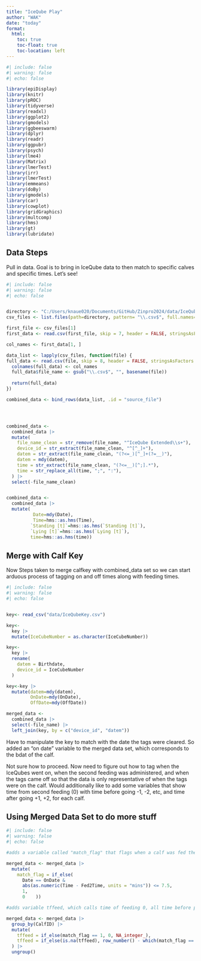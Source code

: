 ```yaml
---
title: "IceQube Play"
author: "WAK"
date: "today"
format: 
  html:
    toc: true 
    toc-float: true
    toc-location: left
---
```


```r
#| include: false
#| warning: false
#| echo: false

library(epiDisplay)
library(knitr)
library(pROC)
library(tidyverse)
library(readxl)
library(ggplot2)
library(gmodels)
library(ggbeeswarm)
library(dplyr)
library(readr)
library(ggpubr)
library(psych)
library(lme4)
library(Matrix)
library(lmerTest)
library(irr)
library(lmerTest)
library(emmeans)
library(doBy)       
library(gmodels)    
library(car)           
library(cowplot)       
library(gridGraphics)  
library(multcomp)
library(hms)
library(gt)
library(lubridate)
```

## Data Steps

Pull in data. Goal is to bring in IceQube data to then match to specific calves and specific times. Let's see!

```r
#| include: false
#| warning: false
#| echo: false


directory <- "C:/Users/knaue020/Documents/GitHub/Zinpro2024/data/IceQube Data"
csv_files <- list.files(path=directory, pattern= "\\.csv$", full.names=TRUE)

first_file <- csv_files[1]
first_data <- read.csv(first_file, skip = 7, header = FALSE, stringsAsFactors = FALSE)

col_names <- first_data[1, ]

data_list <- lapply(csv_files, function(file) {
full_data <- read.csv(file, skip = 8, header = FALSE, stringsAsFactors = FALSE)
  colnames(full_data) <- col_names
  full_data$file_name <- gsub("\\.csv$", "", basename(file))
  
  return(full_data)
})

combined_data <- bind_rows(data_list, .id = "source_file")




combined_data <- 
  combined_data |> 
  mutate(
    file_name_clean = str_remove(file_name, "^IceQube Extended\\s+"),
    device_id = str_extract(file_name_clean, "^[^_]+"),           
    datem = str_extract(file_name_clean, "(?<=_)[^_]+(?=__)"), 
    datem = mdy(datem),
    time = str_extract(file_name_clean, "(?<=__)[^;].*"),        
    time = str_replace_all(time, ";", ":"), 
  ) |> 
  select(-file_name_clean) 


combined_data <- 
  combined_data |> 
  mutate(
          Date=mdy(Date),
          Time=hms::as.hms(Time), 
         `Standing [t]`=hms::as.hms(`Standing [t]`), 
         `Lying [t]`=hms::as.hms(`Lying [t]`), 
         time=hms::as.hms(time))


```

## Merge with Calf Key

Now Steps taken to merge calfkey with combined_data set so we can start arduous process of tagging on and off times along with feeding times.

```r
#| include: false
#| warning: false
#| echo: false


key<- read_csv("data/IceQubeKey.csv")

key<-
  key |> 
  mutate(IceCubeNumber = as.character(IceCubeNumber))

key<-
  key |> 
  rename(
    datem = Birthdate, 
    device_id = IceCubeNumber
  )

key<-key |> 
  mutate(datem=mdy(datem), 
         OnDate=mdy(OnDate), 
         OffDate=mdy(OffDate))

merged_data <- 
  combined_data |> 
  select(-file_name) |> 
  left_join(key, by = c("device_id", "datem"))


```

Have to manipulate the key to match with the date the tags were cleared. So added an "on date" variable to the merged data set, which corresponds to the bdat of the calf.

Not sure how to proceed. Now need to figure out how to tag when the IceQubes went on, when the second feeding was administered, and when the tags came off so that the data is only representative of when the tags were on the calf. Would additionally like to add some variables that show time from second feeding (0) with time before going -1, -2, etc, and time after going +1, +2, for each calf.

## Using Merged Data Set to do more stuff

```r
#| include: false
#| warning: false
#| echo: false

#adds a variable called "match_flag" that flags when a calf was fed their second feeding

merged_data <- merged_data |> 
  mutate(
    match_flag = if_else(
      Date == OnDate & 
      abs(as.numeric(Time - Fed2Time, units = "mins")) <= 7.5, 
      1,  
      0    )) 

#adds variable tffeed, which calls time of feeding 0, all time before progressively negative, all time after progressively positive

merged_data <- merged_data |> 
  group_by(CalfID) |>  
  mutate(
    tffeed = if_else(match_flag == 1, 0, NA_integer_),  
    tffeed = if_else(is.na(tffeed), row_number() - which(match_flag == 1), tffeed)  
  ) |> 
  ungroup()


```
